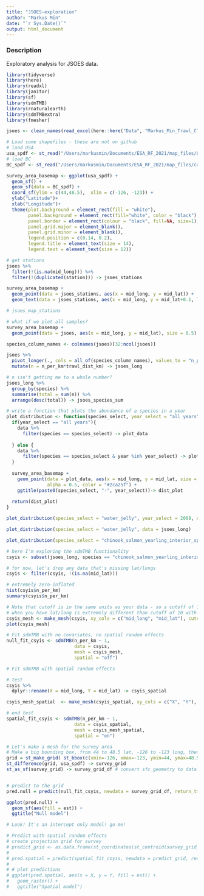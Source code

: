 ```yaml
---
title: "JSOES-exploration"
author: "Markus Min"
date: "`r Sys.Date()`"
output: html_document
---
```

### Description
Exploratory analysis for JSOES data.


```r
library(tidyverse)
library(here)
library(readxl)
library(janitor)
library(sf)
library(sdmTMB)
library(rnaturalearth)
library(sdmTMBextra)
library(fmesher)
```

```r
jsoes <- clean_names(read_excel(here::here("Data", "Markus_Min_Trawl_CTD_Chl_Nuts_Thorson_Scheuerell_5.2.24_FINAL.xlsx")))

```

```r
# Load some shapefiles - these are not on github
# load USA
usa_spdf <- st_read("/Users/markusmin/Documents/ESA_RF_2021/map_files/USA_adm0.shp")
# load BC
BC_spdf <- st_read("/Users/markusmin/Documents/ESA_RF_2021/map_files/canada/lpr_000b16a_e.shp")

survey_area_basemap <- ggplot(usa_spdf) +
  geom_sf() +
  geom_sf(data = BC_spdf) +
  coord_sf(ylim = c(44,48.5),  xlim = c(-126, -123)) +
  ylab("Latitude")+
  xlab("Longitude")+
  theme(plot.background = element_rect(fill = "white"),
        panel.background = element_rect(fill="white", color = "black"),
        panel.border = element_rect(colour = "black", fill=NA, size=1),
        panel.grid.major = element_blank(),
        panel.grid.minor = element_blank(),
        legend.position = c(0.14, 0.2),
        legend.title = element_text(size = 14),
        legend.text = element_text(size = 12))

# get stations
jsoes %>% 
  filter(!(is.na(mid_long))) %>% 
  filter(!(duplicated(station))) -> jsoes_stations

survey_area_basemap +
  geom_point(data = jsoes_stations, aes(x = mid_long, y = mid_lat)) +
  geom_text(data = jsoes_stations, aes(x = mid_long, y = mid_lat+0.1, label = station), size = 2) -> jsoes_map_stations

# jsoes_map_stations

# what if we plot all samples?
survey_area_basemap +
  geom_point(data = jsoes, aes(x = mid_long, y = mid_lat), size = 0.5) -> jsoes_map_all_samples

```

```r
species_column_names <- colnames(jsoes)[32:ncol(jsoes)]

jsoes %>% 
  pivot_longer(., cols = all_of(species_column_names), values_to = "n_per_km", names_to = "species") %>% 
  mutate(n = n_per_km*trawl_dist_km) -> jsoes_long

# n isn't getting me to a whole number?
jsoes_long %>% 
  group_by(species) %>% 
  summarise(total = sum(n)) %>% 
  arrange(desc(total)) -> jsoes_species_sum

```



```r
# write a function that plots the abundance of a species in a year
plot_distribution <- function(species_select, year_select = "all years", data){
  if(year_select == "all years"){
    data %>% 
      filter(species == species_select) -> plot_data
    
  } else {
    data %>% 
      filter(species == species_select & year %in% year_select) -> plot_data
  }
  
  survey_area_basemap +
    geom_point(data = plot_data, aes(x = mid_long, y = mid_lat, size = n_per_km),
               alpha = 0.5, color = "#2ca25f") +
    ggtitle(paste0(species_select, "-", year_select))-> dist_plot
  
  return(dist_plot)
}

plot_distribution(species_select = "water_jelly", year_select = 2008, data = jsoes_long)

plot_distribution(species_select = "water_jelly", data = jsoes_long)

plot_distribution(species_select = "chinook_salmon_yearling_interior_sp", data = jsoes_long)

```


```r
# here I'm exploring the sdmTMB functionality
csyis <- subset(jsoes_long, species == "chinook_salmon_yearling_interior_sp")

# for now, let's drop any data that's missing lat/longs
csyis <- filter(csyis, !(is.na(mid_lat)))

# extremely zero-inflated
hist(csyis$n_per_km)
summary(csyis$n_per_km)

# Note that cutoff is in the same units as your data - so a cutoff of 10
# when you have lat/long is extremely different than cutoff of 10 with km (as in the vignette)
csyis_mesh <- make_mesh(csyis, xy_cols = c("mid_long", "mid_lat"), cutoff = 0.1)
plot(csyis_mesh)

# Fit sdmTMB with no covariates, no spatial random effects
null_fit_csyis <- sdmTMB(n_per_km ~ 1,
                         data = csyis,
                         mesh = csyis_mesh,
                         spatial = "off")

# Fit sdmTMB with spatial random effects

# test
csyis %>% 
  dplyr::rename(X = mid_long, Y = mid_lat) -> csyis_spatial 

csyis_mesh_spatial  <- make_mesh(csyis_spatial, xy_cols = c("X", "Y"), cutoff = 0.1)

# end test
spatial_fit_csyis <- sdmTMB(n_per_km ~ 1,
                         data = csyis_spatial,
                         mesh = csyis_mesh_spatial,
                         spatial = "on")

```

```r
# Let's make a mesh for the survey area
# Make a big bounding box, from 44 to 48.5 lat, -126 to -123 long, then take difference with land
grid = st_make_grid( st_bbox(c(xmin=-126, xmax=-123, ymin=44, ymax=48.5)), n=c(10,40), crs = "WGS84")
st_difference(grid, usa_spdf) -> survey_grid
st_as_sf(survey_grid) -> survey_grid_df # convert sfc_geometry to data.frame


# predict to the grid
pred.null = predict(null_fit_csyis, newdata = survey_grid_df, return_tmb_object = FALSE)

ggplot(pred.null) +
  geom_sf(aes(fill = est)) +
  ggtitle("Null model")

# Look! It's an intercept only model! go me!

# Predict with spatial random effects
# create projection grid for survey
# predict_grid <- as.data.frame(st_coordinates(st_centroid(survey_grid_df)))
# 
# pred.spatial = predict(spatial_fit_csyis, newdata = predict_grid, return_tmb_object = FALSE)
# 
# # plot predictions
# ggplot(pred.spatial, aes(x = X, y = Y, fill = est)) +
#   geom_raster() +
#   ggtitle("Spatial model")

```

